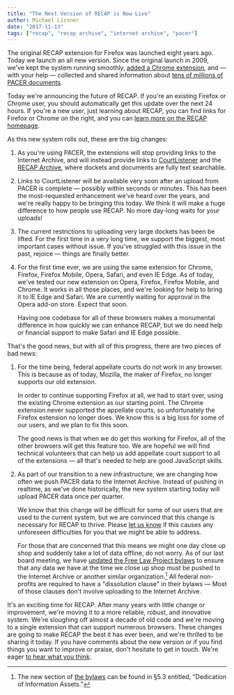```yaml
---
title: "The Next Version of RECAP is Now Live"
author: Michael Lissner
date: "2017-11-13"
tags: ["recap", "recap archive", "internet archive", "pacer"]
---
```

       

<p class="lead">The original RECAP extension for Firefox was launched eight years ago. Today we launch an all new version. Since the original launch in 2009, we've kept the system running smoothly, <a href="https://chrome.google.com/webstore/detail/recap/oiillickanjlaeghobeeknbddaonmjnc">added a Chrome extension</a>, and — with your help — collected and shared information about <a href="https://www.courtlistener.com/recap/">tens of millions of PACER documents</a>.</p>

Today we're announcing the future of RECAP. If you're an existing Firefox or Chrome user, you should automatically get this update over the next 24 hours. If you're a new user, just learning about RECAP, you can find links for Firefox or Chrome on the right, and you can <a href="https://free.law/recap/">learn more on the RECAP homepage</a>.

As this new system rolls out, these are the big changes:

1. As you're using PACER, the extensions will stop providing links to the Internet Archive, and will instead provide links to [CourtListener][cl] and the [RECAP Archive][ra], where dockets and documents are fully text searchable.

1. Links to CourtListener will be available very soon after an upload from PACER is complete — possibly within seconds or minutes. This has been the most-requested enhancement we've heard over the years, and we're really happy to be bringing this today. We think it will make a huge difference to how people use RECAP. No more day-long waits for your uploads! 

1. The current restrictions to uploading very large dockets has been be lifted. For the first time in a very long time, we support the biggest, most important cases without issue. If you've struggled with this issue in the past, rejoice — things are finally better.

1. For the first time ever, we are using the same extension for Chrome, Firefox, Firefox Mobile, Opera, Safari, and even IE Edge. As of today, we've tested our new extension on Opera, Firefox, Firefox Mobile, and Chrome. It works in all those places, and we're looking for help to bring it to IE Edge and Safari. We are currently waiting for approval in the Opera add-on store. Expect that soon.

    Having one codebase for all of these browsers makes a monumental difference in how quickly we can enhance RECAP, but we do need help or financial support to make Safari and IE Edge possible.

That's the good news, but with all of this progress, there are two pieces of bad news:

1. For the time being, federal appellate courts do not work in any browser. This is because as of today, Mozilla, the maker of Firefox, no longer supports our old extension. 

    In order to continue supporting Firefox at all, we had to start over, using the existing Chrome extension as our starting point. The Chrome extension never supported the appellate courts, so unfortunately the Firefox extension no longer does. We know this is a big loss for some of our users, and we plan to fix this soon. 
    
    The good news is that when we do get this working for Firefox, all of the other browsers will get this feature too. We are hopeful we will find technical volunteers that can help us add appellate court support to all of the extensions — all that's needed to help are good JavaScript skills.
    
1. As part of our transition to a new infrastructure, we are changing how often we push PACER data to the Internet Archive. Instead of pushing in realtime, as we've done historically, the new system starting today will upload PACER data once per quarter.

    We know that this change will be difficult for some of our users that are used to the current system, but we are convinced that this change is necessary for RECAP to thrive. Please [let us know][c] if this causes any unforeseen difficulties for you that we might be able to address.
    
    For those that are concerned that this means we might one day close up shop and suddenly take a lot of data offline, do not worry. As of our last board meeting, we have [updated the Free Law Project bylaws][bylaws] to ensure that any data we have at the time we close up shop must be pushed to the Internet Archive or another similar organization.[^1] All federal non-profits are required to have a "dissolution clause" in their bylaws &mdash; Most of those clauses don't involve uploading to the Internet Archive.

It's an exciting time for RECAP. After many years with little change or improvement, we're moving it to a more reliable, robust, and innovative system. We're sloughing off almost a decade of old code and we're moving to a single extension that can support numerous browsers. These changes are going to make RECAP the best it has ever been, and we're thrilled to be sharing it today. If you have comments about the new version or if you find things you want to improve or praise, don't hesitate to get in touch. We're eager [to hear what you think][c].

[^1]: The new section of [the bylaws][bylaws] can be found in §5.3 entitled, "Dedication of Information Assets."


[ra]: https://www.courtlistener.com/recap/
[ff-die-off]: https://blog.mozilla.org/addons/2016/11/23/add-ons-in-2017/
[bylaws]: /pdf/policies/bylaws-amended-2017-11-05.pdf
[c]: /contact/
[apis]: https://www.courtlistener.com/api/
[cl]: https://www.courtlistener.com/

